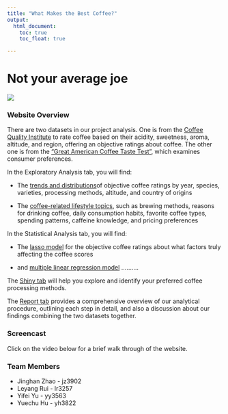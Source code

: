 ```yaml
---
title: "What Makes the Best Coffee?"
output: 
  html_document:
    toc: true
    toc_float: true

---
```


# Not your average joe

![](images/home_picture.png)

### Website Overview

There are two datasets in our project analysis. One is from the [Coffee Quality Institute](https://database.coffeeinstitute.org/) to rate coffee based on their acidity, sweetness, aroma, altitude, and region, offering an objective ratings about coffee. The other one is from the ["Great American Coffee Taste Test"](https://www.youtube.com/watch?v=bMOOQfeloH0), which examines consumer preferences. 

In the Exploratory Analysis tab, you will find:

 * The [trends and distributions](data_exploration_ratings.html)of objective coffee ratings by year, species, varieties, processing methods, altitude, and country of origins
 
 * The [coffee-related lifestyle topics](data_exploration_survey.html), such as brewing methods, reasons for drinking coffee, daily consumption habits, favorite coffee types, spending patterns, caffeine knowledge, and pricing preferences
 
In the Statistical Analysis tab, you will find:

 * The [lasso model](analysis_ratings.html) for the objective coffee ratings about what factors truly affecting the coffee scores
 
 * and [multiple linear regression model](analysis_survey.html) ..........
 

The [Shiny tab](shiny.html) will help you explore and identify your preferred coffee processing methods.

The [Report tab](report.html) provides a comprehensive overview of our analytical procedure, outlining each step in detail, and also a discussion about our findings combining the two datasets together.

### Screencast

Click on the video below for a brief walk through of the website.


### Team Members

* Jinghan Zhao - jz3902
* Leyang Rui - lr3257
* Yifei Yu - yy3563
* Yuechu Hu - yh3822

